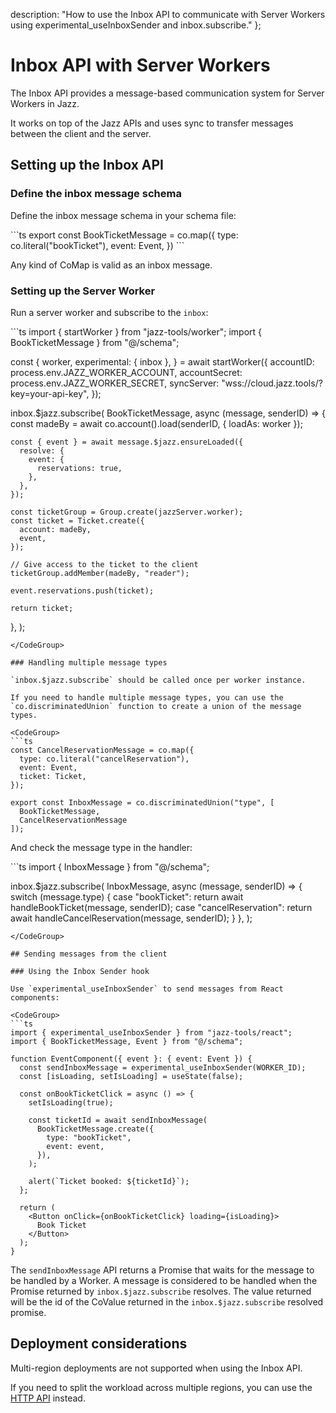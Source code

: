   description: "How to use the Inbox API to communicate with Server Workers using experimental_useInboxSender and inbox.subscribe."
};


# Inbox API with Server Workers

The Inbox API provides a message-based communication system for Server Workers in Jazz.

It works on top of the Jazz APIs and uses sync to transfer messages between the client and the server.

## Setting up the Inbox API

### Define the inbox message schema

Define the inbox message schema in your schema file:

<CodeGroup>
```ts
export const BookTicketMessage = co.map({
  type: co.literal("bookTicket"),
  event: Event,
})
```
</CodeGroup>

Any kind of CoMap is valid as an inbox message.

### Setting up the Server Worker

Run a server worker and subscribe to the `inbox`:

<CodeGroup>
```ts
import { startWorker } from "jazz-tools/worker";
import { BookTicketMessage } from "@/schema";

const {
  worker,
  experimental: { inbox },
} = await startWorker({
  accountID: process.env.JAZZ_WORKER_ACCOUNT,
  accountSecret: process.env.JAZZ_WORKER_SECRET,
  syncServer: "wss://cloud.jazz.tools/?key=your-api-key",
});

inbox.$jazz.subscribe(
  BookTicketMessage,
  async (message, senderID) => {
    const madeBy = await co.account().load(senderID, { loadAs: worker });

    const { event } = await message.$jazz.ensureLoaded({
      resolve: {
        event: {
          reservations: true,
        },
      },
    });

    const ticketGroup = Group.create(jazzServer.worker);
    const ticket = Ticket.create({
      account: madeBy,
      event,
    });

    // Give access to the ticket to the client
    ticketGroup.addMember(madeBy, "reader");

    event.reservations.push(ticket);

    return ticket;
  },
);
```
</CodeGroup>

### Handling multiple message types

`inbox.$jazz.subscribe` should be called once per worker instance.

If you need to handle multiple message types, you can use the `co.discriminatedUnion` function to create a union of the message types.

<CodeGroup>
```ts
const CancelReservationMessage = co.map({
  type: co.literal("cancelReservation"),
  event: Event,
  ticket: Ticket,
});

export const InboxMessage = co.discriminatedUnion("type", [
  BookTicketMessage,
  CancelReservationMessage
]);
```
</CodeGroup>

And check the message type in the handler:

<CodeGroup>
```ts
import { InboxMessage } from "@/schema";

inbox.$jazz.subscribe(
  InboxMessage,
  async (message, senderID) => {
    switch (message.type) {
      case "bookTicket":
        return await handleBookTicket(message, senderID);
      case "cancelReservation":
        return await handleCancelReservation(message, senderID);
    }
  },
);
```
</CodeGroup>

## Sending messages from the client

### Using the Inbox Sender hook

Use `experimental_useInboxSender` to send messages from React components:

<CodeGroup>
```ts
import { experimental_useInboxSender } from "jazz-tools/react";
import { BookTicketMessage, Event } from "@/schema";

function EventComponent({ event }: { event: Event }) {
  const sendInboxMessage = experimental_useInboxSender(WORKER_ID);
  const [isLoading, setIsLoading] = useState(false);

  const onBookTicketClick = async () => {
    setIsLoading(true);

    const ticketId = await sendInboxMessage(
      BookTicketMessage.create({
        type: "bookTicket",
        event: event,
      }),
    );

    alert(`Ticket booked: ${ticketId}`);
  };

  return (
    <Button onClick={onBookTicketClick} loading={isLoading}>
      Book Ticket
    </Button>
  );
}
```
</CodeGroup>

The `sendInboxMessage` API returns a Promise that waits for the message to be handled by a Worker.
A message is considered to be handled when the Promise returned by `inbox.$jazz.subscribe` resolves.
The value returned will be the id of the CoValue returned in the `inbox.$jazz.subscribe` resolved promise.


## Deployment considerations

Multi-region deployments are not supported when using the Inbox API.

If you need to split the workload across multiple regions, you can use the [HTTP API](/docs/server-side/communicating-with-workers/http-requests) instead.
